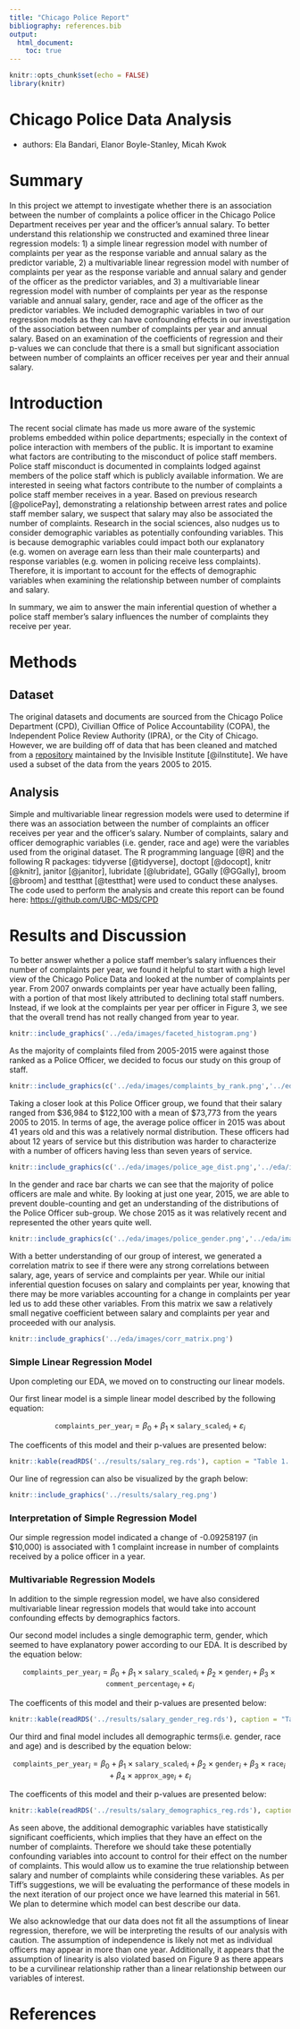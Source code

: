```yaml
---
title: "Chicago Police Report"
bibliography: references.bib
output: 
  html_document:
    toc: true
---
```


```r
knitr::opts_chunk$set(echo = FALSE)
library(knitr)
```

# Chicago Police Data Analysis

-   authors: Ela Bandari, Elanor Boyle-Stanley, Micah Kwok

# Summary

In this project we attempt to investigate whether there is an association between the number of complaints a police officer in the Chicago Police Department receives per year and the officer's annual salary. To better understand this relationship we constructed and examined three linear regression models: 1) a simple linear regression model with number of complaints per year as the response variable and annual salary as the predictor variable, 2) a multivariable linear regression model with number of complaints per year as the response variable and annual salary and gender of the officer as the predictor variables, and 3) a multivariable linear regression model with number of complaints per year as the response variable and annual salary, gender, race and age of the officer as the predictor variables. We included demographic variables in two of our regression models as they can have confounding effects in our investigation of the association between number of complaints per year and annual salary. Based on an examination of the coefficients of regression and their p-values we can conclude that there is a small but significant association between number of complaints an officer receives per year and their annual salary.

# Introduction

The recent social climate has made us more aware of the systemic problems embedded within police departments; especially in the context of police interaction with members of the public. It is important to examine what factors are contributing to the misconduct of police staff members. Police staff misconduct is documented in complaints lodged against members of the police staff which is publicly available information. We are interested in seeing what factors contribute to the number of complaints a police staff member receives in a year. Based on previous research [@policePay], demonstrating a relationship between arrest rates and police staff member salary, we suspect that salary may also be associated the number of complaints. Research in the social sciences, also nudges us to consider demographic variables as potentially confounding variables. This is because demographic variables could impact both our explanatory (e.g. women on average earn less than their male counterparts) and response variables (e.g. women in policing receive less complaints). Therefore, it is important to account for the effects of demographic variables when examining the relationship between number of complaints and salary.

In summary, we aim to answer the main inferential question of whether a police staff member's salary influences the number of complaints they receive per year.

# Methods

## Dataset

The original datasets and documents are sourced from the Chicago Police Department (CPD), Civillian Office of Police Accountability (COPA), the Independent Police Review Authority (IPRA), or the City of Chicago. However, we are building off of data that has been cleaned and matched from a [repository](https://github.com/invinst/chicago-police-data) maintained by the Invisible Institute [@iInstitute]. We have used a subset of the data from the years 2005 to 2015.

## Analysis

Simple and multivariable linear regression models were used to determine if there was an association between the number of complaints an officer receives per year and the officer's salary. Number of complaints, salary and officer demographic variables (i.e. gender, race and age) were the variables used from the original dataset. The R programming language [@R] and the following R packages: tidyverse [@tidyverse], doctopt [@docopt], knitr [@knitr], janitor [@janitor], lubridate [@lubridate], GGally [@GGally], broom [@broom] and testthat [@testthat] were used to conduct these analyses. The code used to perform the analysis and create this report can be found here: <https://github.com/UBC-MDS/CPD>

# Results and Discussion

To better answer whether a police staff member's salary influences their number of complaints per year, we found it helpful to start with a high level view of the Chicago Police Data and looked at the number of complaints per year. From 2007 onwards complaints per year have actually been falling, with a portion of that most likely attributed to declining total staff numbers. Instead, if we look at the complaints per year per officer in Figure 3, we see that the overall trend has not really changed from year to year.

```r
knitr::include_graphics('../eda/images/faceted_histogram.png')
```

As the majority of complaints filed from 2005-2015 were against those ranked as a Police Officer, we decided to focus our study on this group of staff.

```r
knitr::include_graphics(c('../eda/images/complaints_by_rank.png','../eda/images/police_salary_dist.png'))
```

Taking a closer look at this Police Officer group, we found that their salary ranged from \$36,984 to \$122,100 with a mean of \$73,773 from the years 2005 to 2015. In terms of age, the average police officer in 2015 was about 41 years old and this was a relatively normal distribution. These officers had about 12 years of service but this distribution was harder to characterize with a number of officers having less than seven years of service.

```r
knitr::include_graphics(c('../eda/images/police_age_dist.png','../eda/images/police_exp_dist.png'))
```

In the gender and race bar charts we can see that the majority of police officers are male and white. By looking at just one year, 2015, we are able to prevent double-counting and get an understanding of the distributions of the Police Officer sub-group. We chose 2015 as it was relatively recent and represented the other years quite well.

```r
knitr::include_graphics(c('../eda/images/police_gender.png','../eda/images/police_race.png'))
```

With a better understanding of our group of interest, we generated a correlation matrix to see if there were any strong correlations between salary, age, years of service and complaints per year. While our initial inferential question focuses on salary and complaints per year, knowing that there may be more variables accounting for a change in complaints per year led us to add these other variables. From this matrix we saw a relatively small negative coefficient between salary and complaints per year and proceeded with our analysis.

```r
knitr::include_graphics('../eda/images/corr_matrix.png')
```

### Simple Linear Regression Model

Upon completing our EDA, we moved on to constructing our linear models.

Our first linear model is a simple linear model described by the following equation:

$$ \texttt{complaints_per_year}_i = \beta_0 + \beta_1 \times \texttt{salary_scaled}_i + \varepsilon_i $$

The coefficents of this model and their p-values are presented below:

```r
knitr::kable(readRDS('../results/salary_reg.rds'), caption = "Table 1. Simple Linear Regression Model Coefficients and p-values.")
```

Our line of regression can also be visualized by the graph below:

```r
knitr::include_graphics('../results/salary_reg.png')
```

### Interpretation of Simple Regression Model

Our simple regression model indicated a change of -0.09258197 (in \$10,000) is associated with 1 complaint increase in number of complaints received by a police officer in a year.

### Multivariable Regression Models

In addition to the simple regression model, we have also considered multivariable linear regression models that would take into account confounding effects by demographics factors.

Our second model includes a single demographic term, gender, which seemed to have explanatory power according to our EDA. It is described by the equation below:

$$ \texttt{complaints_per_year}_i = \beta_0 + \beta_1 \times \texttt{salary_scaled}_i + \beta_2 \times \texttt{gender}_i + \beta_3 \times \texttt{comment_percentage}_i + \varepsilon_i $$

The coefficents of this model and their p-values are presented below:

```r
knitr::kable(readRDS('../results/salary_gender_reg.rds'), caption = "Table 2. Multivariable Regression Model considering effect of Gender.")
```

Our third and final model includes all demographic terms(i.e. gender, race and age) and is described by the equation below:

$$ \texttt{complaints_per_year}_i = \beta_0 + \beta_1 \times \texttt{salary_scaled}_i + \beta_2 \times \texttt{gender}_i + \beta_3 \times \texttt{race}_i +  \beta_4 \times \texttt{approx_age}_i + \varepsilon_i $$

The coefficents of this model and their p-values are presented below:

```r
knitr::kable(readRDS('../results/salary_demographics_reg.rds'), caption = "Table 3. Multivariable Regression Model considering effect of all demographic variables.")
```

As seen above, the additional demographic variables have statistically significant coefficients, which implies that they have an effect on the number of complaints. Therefore we should take these potentially confounding variables into account to control for their effect on the number of complaints. This would allow us to examine the true relationship between salary and number of complaints while considering these variables. As per Tiff's suggestions, we will be evaluating the performance of these models in the next iteration of our project once we have learned this material in 561. We plan to determine which model can best describe our data.

We also acknowledge that our data does not fit all the assumptions of linear regression, therefore, we will be interpreting the results of our analysis with caution. The assumption of independence is likely not met as individual officers may appear in more than one year. Additionally, it appears that the assumption of linearity is also violated based on Figure 9 as there appears to be a curvilinear relationship rather than a linear relationship between our variables of interest.

# References

